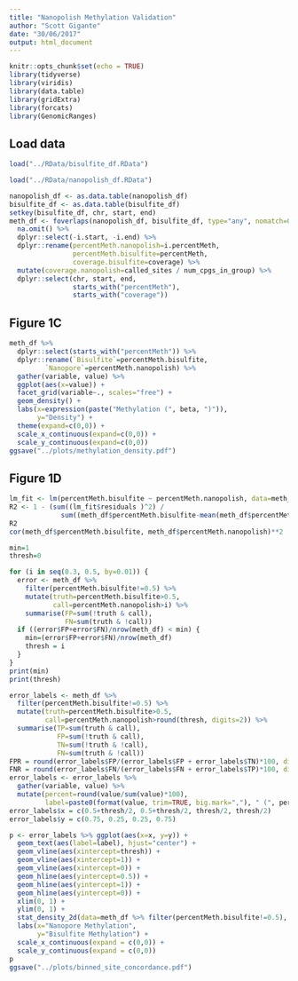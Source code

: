 ```yaml
---
title: "Nanopolish Methylation Validation"
author: "Scott Gigante"
date: "30/06/2017"
output: html_document
---
```


```r
knitr::opts_chunk$set(echo = TRUE)
library(tidyverse)
library(viridis)
library(data.table)
library(gridExtra)
library(forcats)
library(GenomicRanges)
```

## Load data

```r
load("../RData/bisulfite_df.RData")
```

```r
load("../RData/nanopolish_df.RData")
```

```r
nanopolish_df <- as.data.table(nanopolish_df)
bisulfite_df <- as.data.table(bisulfite_df)
setkey(bisulfite_df, chr, start, end)
meth_df <- foverlaps(nanopolish_df, bisulfite_df, type="any", nomatch=0) %>%
  na.omit() %>%
  dplyr::select(-i.start, -i.end) %>%
  dplyr::rename(percentMeth.nanopolish=i.percentMeth,
                percentMeth.bisulfite=percentMeth,
                coverage.bisulfite=coverage) %>%
  mutate(coverage.nanopolish=called_sites / num_cpgs_in_group) %>%
  dplyr::select(chr, start, end, 
                starts_with("percentMeth"), 
                starts_with("coverage"))
```

## Figure 1C

```r
meth_df %>%
  dplyr::select(starts_with("percentMeth")) %>%
  dplyr::rename(`Bisulfite`=percentMeth.bisulfite,
         `Nanopore`=percentMeth.nanopolish) %>%
  gather(variable, value) %>%
  ggplot(aes(x=value)) +
  facet_grid(variable~., scales="free") +
  geom_density() +
  labs(x=expression(paste("Methylation (", beta, ")")),
       y="Density") +
  theme(expand=c(0,0)) +
  scale_x_continuous(expand=c(0,0)) +
  scale_y_continuous(expand=c(0,0))
ggsave("../plots/methylation_density.pdf")
```

## Figure 1D

```r
lm_fit <- lm(percentMeth.bisulfite ~ percentMeth.nanopolish, data=meth_df)
R2 <- 1 - (sum((lm_fit$residuals )^2) /
             sum((meth_df$percentMeth.bisulfite-mean(meth_df$percentMeth.bisulfite))^2))
R2
cor(meth_df$percentMeth.bisulfite, meth_df$percentMeth.nanopolish)**2
```

```r
min=1
thresh=0

for (i in seq(0.3, 0.5, by=0.01)) {
  error <- meth_df %>%
    filter(percentMeth.bisulfite!=0.5) %>%
    mutate(truth=percentMeth.bisulfite>0.5,
           call=percentMeth.nanopolish>i) %>%
    summarise(FP=sum(!truth & call),
              FN=sum(truth & !call))
  if ((error$FP+error$FN)/nrow(meth_df) < min) {
    min=(error$FP+error$FN)/nrow(meth_df)
    thresh = i
  }
}
print(min)
print(thresh)
```


```r
error_labels <- meth_df %>%
  filter(percentMeth.bisulfite!=0.5) %>%
  mutate(truth=percentMeth.bisulfite>0.5,
         call=percentMeth.nanopolish>round(thresh, digits=2)) %>%
  summarise(TP=sum(truth & call),
            FP=sum(!truth & call),
            TN=sum(!truth & !call),
            FN=sum(truth & !call))
FPR = round(error_labels$FP/(error_labels$FP + error_labels$TN)*100, digits=1)
FNR = round(error_labels$FN/(error_labels$FN + error_labels$TP)*100, digits=1)
error_labels <- error_labels %>%
  gather(variable, value) %>%
  mutate(percent=round(value/sum(value)*100),
         label=paste0(format(value, trim=TRUE, big.mark=","), " (", percent, "%)"))
error_labels$x = c(0.5+thresh/2, 0.5+thresh/2, thresh/2, thresh/2)
error_labels$y = c(0.75, 0.25, 0.25, 0.75)

p <- error_labels %>% ggplot(aes(x=x, y=y)) +
  geom_text(aes(label=label), hjust="center") +
  geom_vline(aes(xintercept=thresh)) +
  geom_vline(aes(xintercept=1)) +
  geom_vline(aes(xintercept=0)) +
  geom_hline(aes(yintercept=0.5)) +
  geom_hline(aes(yintercept=1)) +
  geom_hline(aes(yintercept=0)) +
  xlim(0, 1) + 
  ylim(0, 1) +
  stat_density_2d(data=meth_df %>% filter(percentMeth.bisulfite!=0.5), aes(x=percentMeth.nanopolish, y=percentMeth.bisulfite, fill = ..level.., alpha=..level..), geom='polygon', bins=500, show.legend = FALSE) +
  labs(x="Nanopore Methylation",
       y="Bisulfite Methylation") +
  scale_x_continuous(expand = c(0,0)) +
  scale_y_continuous(expand = c(0,0))
p
ggsave("../plots/binned_site_concordance.pdf")
```
